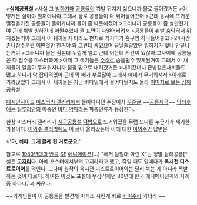 >'''심해공룡설'''
>사실 그 [[빙하기]]때 [[공룡]]들이 쒸발 뒤지기 싫으니까 물로 들어갔거든
>어떻게든 살아야 할꺼아니야 그래서 물로 공룡들이 다 뛰어들어갔어
>근데 동시에 뜨거운 열정을가진 공룡들이 들어가니까 물이 좀 따듯해졌어
>그러니까 공룡들이 좀 살만한거야 근데 쒸발 빙하긴데 어쩔수있나 물 표면이 다얼어버려서
>공룡들이 쒸발 숨막혀서 뒤지겠는거야 그래서 이 쉐끼들이 티라노 펀치로 거기따가 숨구멍 하나뚫어놓고
>24시간 존나잠수훈련 이딴것만 한거야 와 그런데 좀있으며 끝날줄알았던 빙하기가 줮나 안끝나는거야
>그러니까 물은 점점더 두껍게 얼고 근데 어는데 시간이 있잖아 그사이에 공룡들은 다 잠수를 마스터했어
>이제 그 색기들은 [[수소]]로 숨을쉴수 있게된거야 그래서 이 새끼들이 얼음이 두꺼워지니까 점점 밑으로 내려갔거든
>내려갔더니 죹밥같은새끼들도 많고 하니까 막 잡아먹었어 근데 막 배가 부르잖아 그래서 얘네가 무거워져서
>아래로 가라앉았다 그래서 이 새끼들은 지금 바다밑에서 걸어다닐지도 몰라
[http://i.imgur.com/EwI8jCA.jpg 이미지로 보는 심해공룡설]

[[디시인사이드]] [[미스터리 갤러리]]에서 돌아다니던 주장이자 [[꾸준글]].~~[[공룡제국]]~~
[[닥터후]]에는 [[실루리안]]의 아종인 [[바다 악마]]라는 파충인류가 등장한다.

한창 미스터리 갤러리가 [[지구공룡설]] [[떡밥]]으로 뜨거워졌을 무렵 또다른 누군가가 제기한 가설이다. [[이외수 갤러리]]에도 이 글이 올라갔는데 이에 대한 [[이외수]]의 답변은

>''''아, 쉬파. 그게 글케 된 거로군요.''''

참고로 [[1980년]]대의 [[반공]] [[SF]] [[애니메이션]](…) "해저 탐험대 마린 X"는 정말 심해공룡[* 실은 '''[[고지라]]'''다. 아예 포스터에서부터 고지라라고 했고, 죽일 때도 입에다가 '''옥시전 디스트로이어'''를 먹인다. 그나마 원작의 옥시전 디스트로이어와는 달리 녹는 게 아니라 폭발하는 것이 다르다. 하여튼 이것도 표절에 무감각하던 80년대 한국 애니메이션계의 사례 중 하나다.]과 싸운다.

~~외계인들이 이 공룡들을 발견해 마개조 시킨게 바로 [[카이주]]라 카더라.~~
